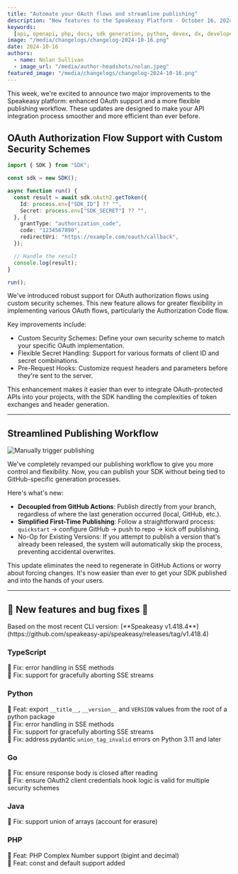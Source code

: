 ```yaml
---
title: "Automate your OAuth flows and streamline publishing"
description: "New features to the Speakeasy Platform - October 16, 2024"
keywords:
  [api, openapi, php, docs, sdk generation, python, devex, dx, developer experience]
image: "/media/changelogs/changelog-2024-10-16.png"
date: 2024-10-16
authors:
  - name: Nolan Sullivan
  - image_url: "/media/author-headshots/nolan.jpeg"
featured_image: "/media/changelogs/changelog-2024-10-16.png"
---
```




This week, we're excited to announce two major improvements to the Speakeasy platform: enhanced OAuth support and a more flexible publishing workflow. These updates are designed to make your API integration process smoother and more efficient than ever before.

## OAuth Authorization Flow Support with Custom Security Schemes

```typescript
import { SDK } from "SDK";

const sdk = new SDK();

async function run() {
  const result = await sdk.oAuth2.getToken({
    Id: process.env["SDK_ID"] ?? "",
    Secret: process.env["SDK_SECRET"] ?? "",
  }, {
    grantType: "authorization_code",
    code: "1234567890",
    redirectUri: "https://example.com/oauth/callback",
  });

  // Handle the result
  console.log(result);
}

run();
```

We've introduced robust support for OAuth authorization flows using custom security schemes. This new feature allows for greater flexibility in implementing various OAuth flows, particularly the Authorization Code flow.

Key improvements include:

- Custom Security Schemes: Define your own security scheme to match your specific OAuth implementation.
- Flexible Secret Handling: Support for various formats of client ID and secret combinations.
- Pre-Request Hooks: Customize request headers and parameters before they're sent to the server.

This enhancement makes it easier than ever to integrate OAuth-protected APIs into your projects, with the SDK handling the complexities of token exchanges and header generation.

---

## Streamlined Publishing Workflow

![Manually trigger publishing](./assets/publishing.png)

We've completely revamped our publishing workflow to give you more control and flexibility. Now, you can publish your SDK without being tied to GitHub-specific generation processes.

Here's what's new:

- **Decoupled from GitHub Actions**: Publish directly from your branch, regardless of where the last generation occurred (local, GitHub, etc.).
- **Simplified First-Time Publishing**: Follow a straightforward process: `quickstart` → configure GitHub → push to repo → kick off publishing.
- No-Op for Existing Versions: If you attempt to publish a version that's already been released, the system will automatically skip the process, preventing accidental overwrites.

This update eliminates the need to regenerate in GitHub Actions or worry about forcing changes. It's now easier than ever to get your SDK published and into the hands of your users.

---

## 🐝 New features and bug fixes 🐛

<Callout title="Note" type="info">
  Based on the most recent CLI version: [**Speakeasy
  v1.418.4**](https://github.com/speakeasy-api/speakeasy/releases/tag/v1.418.4)
</Callout>

### TypeScript

🐛 Fix: error handling in SSE methods \
🐛 Fix: support for gracefully aborting SSE streams

### Python

🐝 Feat: export `__title__`, `__version__` and `VERSION` values from the root of a python package \
🐛 Fix: error handling in SSE methods \
🐛 Fix: support for gracefully aborting SSE streams \
🐛 Fix: address pydantic `union_tag_invalid` errors on Python 3.11 and later 

### Go

🐛 Fix: ensure response body is closed after reading \
🐛 Fix: ensure OAuth2 client credentials hook logic is valid for multiple security schemes

### Java

🐛 Fix: support union of arrays (account for erasure)

### PHP

🐝 Feat: PHP Complex Number support (bigint and decimal) \
🐝 Feat: const and default support added
